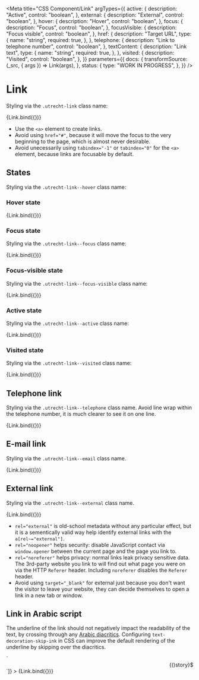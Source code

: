 <!-- @license CC0-1.0 -->


<Meta
  title="CSS Component/Link"
  argTypes={{
    active: {
      description: "Active",
      control: "boolean",
    },
    external: {
      description: "External",
      control: "boolean",
    },
    hover: {
      description: "Hover",
      control: "boolean",
    },
    focus: {
      description: "Focus",
      control: "boolean",
    },
    focusVisible: {
      description: "Focus visible",
      control: "boolean",
    },
    href: {
      description: "Target URL",
      type: {
        name: "string",
        required: true,
      },
    },
    telephone: {
      description: "Link to telephone number",
      control: "boolean",
    },
    textContent: {
      description: "Link text",
      type: {
        name: "string",
        required: true,
      },
    },
    visited: {
      description: "Visited",
      control: "boolean",
    },
  }}
  parameters={{
    docs: {
      transformSource: (_src, { args }) => Link(args),
    },
    status: {
      type: "WORK IN PROGRESS",
    },
  }}
/>

# Link

Styling via the `.utrecht-link` class name:

<Canvas>
  <Story
    name="Link"
    args={{
      ...defaultArgs,
      href: "",
      textContent: "Read more...",
    }}
  >
    {Link.bind({})}
  </Story>
</Canvas>

- Use the `<a>` element to create links.
- Avoid using `href="#"`, because it will move the focus to the very beginning to the page, which is almost never desirable.
- Avoid unecessarily using `tabindex="-1"` or `tabindex="0"` for the `<a>` element, because links are focusable by default.

<ArgsTable story="Link" />

## States

Styling via the `.utrecht-link--hover` class name:

### Hover state

<Canvas>
  <Story
    name="Link hover"
    args={{
      hover: true,
      textContent: "Read more...",
    }}
  >
    {Link.bind({})}
  </Story>
</Canvas>

### Focus state

Styling via the `.utrecht-link--focus` class name:

<Canvas>
  <Story
    name="Link focus"
    args={{
      focus: true,
      textContent: "Read more...",
    }}
  >
    {Link.bind({})}
  </Story>
</Canvas>

### Focus-visible state

Styling via the `.utrecht-link--focus-visible` class name:

<Canvas>
  <Story
    name="Link focus-visible"
    args={{
      focus: true,
      focusVisible: true,
      textContent: "Read more...",
    }}
  >
    {Link.bind({})}
  </Story>
</Canvas>

### Active state

Styling via the `.utrecht-link--active` class name:

<Canvas>
  <Story
    name="Link active"
    args={{
      active: true,
      textContent: "Read more...",
    }}
  >
    {Link.bind({})}
  </Story>
</Canvas>

### Visited state

Styling via the `.utrecht-link--visited` class name:

<Canvas>
  <Story
    name="Link visited"
    args={{
      textContent: "Read more...",
      visited: true,
    }}
  >
    {Link.bind({})}
  </Story>
</Canvas>

## Telephone link

Styling via the `.utrecht-link--telephone` class name. Avoid line wrap within the telephone number, it is much clearer to see it on one line.

<Canvas>
  <Story
    name="Telephone link"
    args={{
      href: "tel:+31555385385",
      textContent: "+31 555 385 385",
      telephone: true,
    }}
  >
    {Link.bind({})}
  </Story>
</Canvas>

## E-mail link

Styling via the `.utrecht-link--email` class name.

<Canvas>
  <Story
    name="E-mail link"
    args={{
      href: "mailto:info@example.com",
      textContent: "info@example.com",
      mail: true,
    }}
  >
    {Link.bind({})}
  </Story>
</Canvas>

## External link

Styling via the `.utrecht-link--external` class name.

<Canvas>
  <Story
    name="External link"
    args={{
      external: true,
      href: "https://www.whatismyreferer.com",
      textContent: "Read more...",
    }}
  >
    {Link.bind({})}
  </Story>
</Canvas>

<ArgsTable story="External link" />

- `rel="external"` is old-school metadata without any particular effect, but it is a sementically valid way help identify external links with the `a[rel~="external"]`.
- `rel="noopener"` helps security: disable JavaScript contact via `window.opener` between the current page and the page you link to.
- `rel="noreferer"` helps privacy: normal links leak privacy sensitive data. The 3rd-party website you link to will find out what page you were on via the HTTP `Referer` header. Including `noreferer` disables the `Referer` header.
- Avoid using `target="_blank"` for external just because you don't want the visitor to leave your website, they can decide themselves to open a link in a new tab or window.

## Link in Arabic script

The underline of the link should not negatively impact the readability of the text, by crossing through any [Arabic diacritics](https://en.wikipedia.org/wiki/Arabic_diacritics). Configuring `text-decoration-skip-ink` in CSS can improve the default rendering of the underline by skipping over the diacritics.

<Canvas>
  <Story
    name="Arabic link"
    args={{
      href: "mailto:info@example.com",
      textContent: "تواصل معنا من خلال البريد الإلكتروني",
      mail: true,
    }}
    decorators={[(story) => `<div dir="rtl" lang="ar">${story()}</div>`]}
  >
    {Link.bind({})}
  </Story>
</Canvas>
